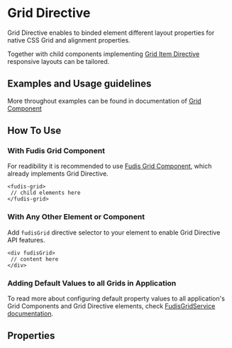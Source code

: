
<Meta title="Directives/Grid/Grid" />

# Grid Directive

Grid Directive enables to binded element different layout properties for native CSS Grid and alignment properties.

Together with child components implementing [Grid Item Directive](/docs/directives-grid-grid-item--documentation) responsive layouts can be tailored.

## Examples and Usage guidelines

More throughout examples can be found in documentation of [Grid Component](/docs/components-grid-grid--documentation)

## How To Use

### With Fudis Grid Component

For readibility it is recommended to use [Fudis Grid Component](/docs/components-grid-grid--documentation), which already implements Grid Directive.

```
<fudis-grid>
 // child elements here
</fudis-grid>
```

### With Any Other Element or Component

Add `fudisGrid` directive selector to your element to enable Grid Directive API features.

```
<div fudisGrid>
 // content here
</div>
```

### Adding Default Values to all Grids in Application

To read more about configuring default property values to all application's Grid Components and Grid Directive elements, check [FudisGridService documentation]().

## Properties

<ArgTypes of={GridDirective} />
